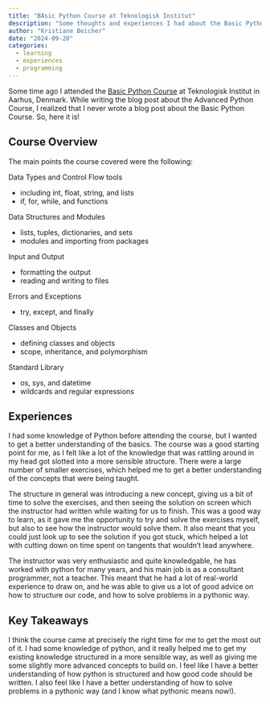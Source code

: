```yaml
---
title: "BAsic Python Course at Teknologisk Institut"
description: "Some thoughts and experiences I had about the Basic Python Course at Teknologisk Institut in 2024."
author: "Kristiane Beicher"
date: "2024-09-20"
categories:
  - learning
  - experiences
  - programming
---
```


Some time ago I attended the [Basic Python Course](https://www.teknologisk.dk/kurser/grundlaeggende-python-programmering/k91466) at Teknologisk Institut in Aarhus, Denmark. While writing the blog post about the Advanced Python Course, I realized that I never wrote a blog post about the Basic Python Course. So, here it is!

## Course Overview

The main points the course covered were the following:

Data Types and Control Flow tools  

- including int, float, string, and lists  
- if, for, while, and functions  

Data Structures and Modules  

- lists, tuples, dictionaries, and sets  
- modules and importing from packages  

Input and Output  

- formatting the output  
- reading and writing to files  

Errors and Exceptions  

- try, except, and finally  

Classes and Objects  

- defining classes and objects  
- scope, inheritance, and polymorphism  

Standard Library  

- os, sys, and datetime  
- wildcards and regular expressions  


## Experiences

I had some knowledge of Python before attending the course, but I wanted to get a better understanding of the basics. The course was a good starting point for me, as I felt like a lot of the knowledge that was rattling around in my head got slotted into a more sensible structure. There were a large number of smaller exercises, which helped me to get a better understanding of the concepts that were being taught. 

The structure in general was introducing a new concept, giving us a bit of time to solve the exercises, and then seeing the solution on screen which the instructor had written while waiting for us to finish. This was a good way to learn, as it gave me the opportunity to try and solve the exercises myself, but also to see how the instructor would solve them. It also meant that you could just look up to see the solution if you got stuck, which helped a lot with cutting down on time spent on tangents that wouldn't lead anywhere.

The instructor was very enthusiastic and quite knowledgable, he has worked with python for many years, and his main job is as a consultant programmer, not a teacher. This meant that he had a lot of real-world experience to draw on, and he was able to give us a lot of good advice on how to structure our code, and how to solve problems in a pythonic way.

## Key Takeaways

I think the course came at precisely the right time for me to get the most out of it. I had some knowledge of python, and it really helped me to get my existing knowledge structured in a more sensible way, as well as giving me some slightly more advanced concepts to build on. I feel like I have a better understanding of how python is structured and how good code should be written. I also feel like I have a better understanding of how to solve problems in a pythonic way (and I know what pythonic means now!).

